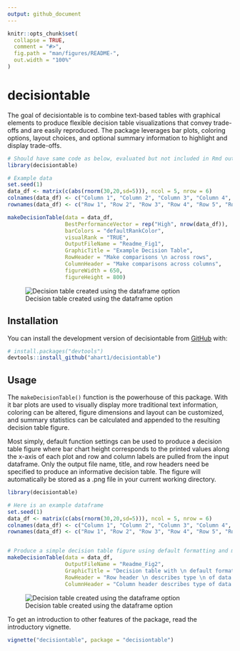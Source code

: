 ```yaml
---
output: github_document
---
```


<!-- README.md is generated from README.Rmd. Please edit that file -->

```r
knitr::opts_chunk$set(
  collapse = TRUE,
  comment = "#>",
  fig.path = "man/figures/README-",
  out.width = "100%"
)
```

# decisiontable

<!-- badges: start -->
<!-- badges: end -->

The goal of decisiontable is to combine text-based tables with graphical elements to produce flexible decision table visualizations that convey trade-offs and are easily reproduced. The package leverages bar plots, coloring options, layout choices, and optional summary information to highlight and display trade-offs.
```r
# Should have same code as below, evaluated but not included in Rmd output
library(decisiontable)

# Example data
set.seed(1)
data_df <- matrix(c(abs(rnorm(30,20,sd=5))), ncol = 5, nrow = 6)
colnames(data_df) <- c("Column 1", "Column 2", "Column 3", "Column 4", "Column 5")
rownames(data_df) <- c("Row 1", "Row 2", "Row 3", "Row 4", "Row 5", "Row 6")

makeDecisionTable(data = data_df,
                  BestPerformanceVector = rep("High", nrow(data_df)),
                  barColors = "defaultRankColor",
                  visualRank = "TRUE",
                  OutputFileName = "Readme_Fig1",
                  GraphicTitle = "Example Decision Table",
                  RowHeader = "Make comparisons \n across rows",
                  ColumnHeader = "Make comparisons across columns",
                  figureWidth = 650,
                  figureHeight = 800)
```

![Decision table created using the dataframe option](Readme_Fig1.png)

## Installation

<!--You can install the released version of decisiontable from [CRAN](https://CRAN.R-project.org) with:

``` r
install.packages("decisiontable", build_vignettes = TRUE)
```

And the development version from [GitHub](https://github.com/) with:
-->
You can install the development version of decisiontable from [GitHub](https://github.com/) with:

```r
# install.packages("devtools")
devtools::install_github("ahart1/decisiontable")
```
## Usage

The `makeDecisionTable()` function is the powerhouse of this package. With it bar plots are used to visually display more traditional text information, coloring can be altered, figure dimensions and layout can be customized, and summary statistics can be calculated and appended to the resulting decision table figure.

Most simply, default function settings can be used to produce a decision table figure where bar chart height corresponds to the printed values along the x-axis of each plot and row and column labels are pulled from the input dataframe. Only the output file name, title, and row headers need be specified to produce an informative decision table. The figure will automatically be stored as a .png file in your current working directory.

```r
library(decisiontable)

# Here is an example dataframe
set.seed(1)
data_df <- matrix(c(abs(rnorm(30,20,sd=5))), ncol = 5, nrow = 6)
colnames(data_df) <- c("Column 1", "Column 2", "Column 3", "Column 4", "Column 5")
rownames(data_df) <- c("Row 1", "Row 2", "Row 3", "Row 4", "Row 5", "Row 6")


# Produce a simple decision table figure using default formatting and minimal input
makeDecisionTable(data = data_df,
                  OutputFileName = "Readme_Fig2",
                  GraphicTitle = "Decision table with \n default formatting",
                  RowHeader = "Row header \n describes type \n of data in rows",
                  ColumnHeader = "Column header describes type of data in columns")
```
![Decision table created using the dataframe option](Readme_Fig2.png)

To get an introduction to other features of the package, read the introductory vignette.
```r
vignette("decisiontable", package = "decisiontable")
```

